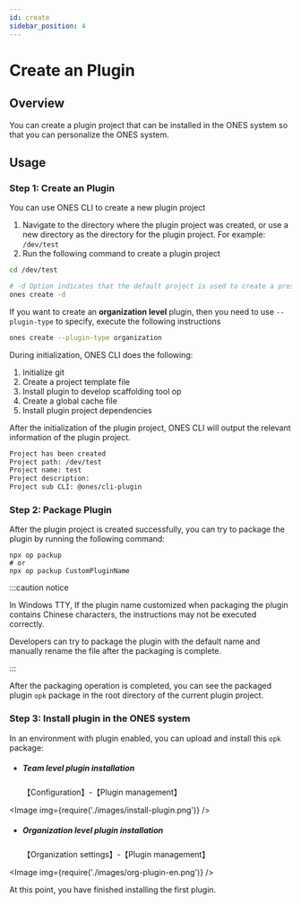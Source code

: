 ```yaml
---
id: create
sidebar_position: 4
---
```


# Create an Plugin

## Overview

You can create a plugin project that can be installed in the ONES system so that you can personalize the ONES system.

## Usage

### Step 1: Create an Plugin

You can use ONES CLI to create a new plugin project

1. Navigate to the directory where the plugin project was created, or use a new directory as the directory for the plugin project. For example: `/dev/test`
2. Run the following command to create a plugin project

```bash
cd /dev/test

# -d Option indicates that the default project is used to create a preset configuration
ones create -d
```

If you want to create an **organization level** plugin, then you need to use `--plugin-type` to specify, execute the following instructions

```bash
ones create --plugin-type organization
```

During initialization, ONES CLI does the following:

1. Initialize git
2. Create a project template file
3. Install plugin to develop scaffolding tool op
4. Create a global cache file
5. Install plugin project dependencies

After the initialization of the plugin project, ONES CLI will output the relevant information of the plugin project.

```bash
Project has been created
Project path: /dev/test
Project name: test
Project description:
Project sub CLI: @ones/cli-plugin
```

### Step 2: Package Plugin

After the plugin project is created successfully, you can try to package the plugin by running the following command:

```
npx op packup
# or
npx op packup CustomPluginName
```

:::caution notice

In Windows TTY, If the plugin name customized when packaging the plugin contains Chinese characters, the instructions may not be executed correctly.

Developers can try to package the plugin with the default name and manually rename the file after the packaging is complete.

:::

After the packaging operation is completed, you can see the packaged plugin `opk` package in the root directory of the current plugin project.

### Step 3: Install plugin in the ONES system

In an environment with plugin enabled, you can upload and install this `opk` package:

- ##### Team level plugin installation

  【Configuration】-【Plugin management】

<Image img={require('./images/install-plugin.png')} />

- ##### Organization level plugin installation
  【Organization settings】-【Plugin management】

<Image img={require('./images/org-plugin-en.png')} />

At this point, you have finished installing the first plugin.
